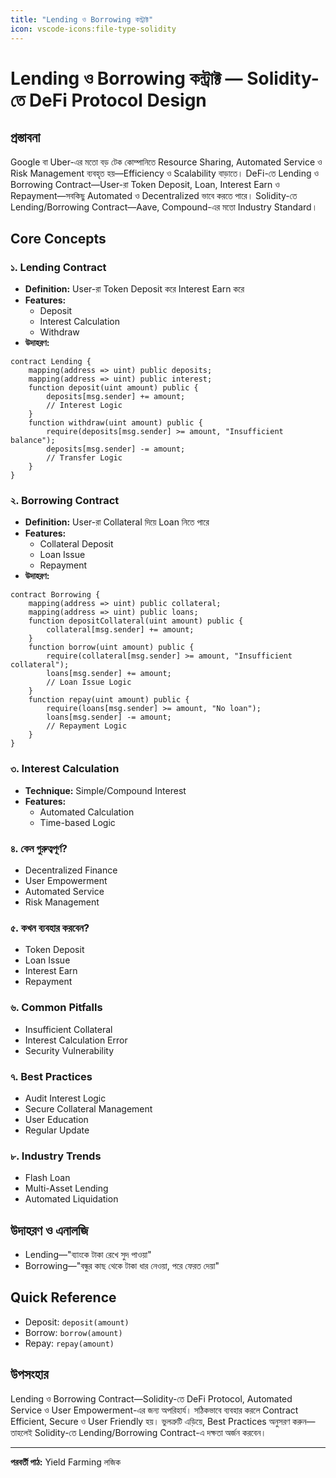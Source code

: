 ```yaml
---
title: "Lending ও Borrowing কন্ট্রাক্ট"
icon: vscode-icons:file-type-solidity
---
```


# Lending ও Borrowing কন্ট্রাক্ট — Solidity-তে DeFi Protocol Design

## প্রস্তাবনা

Google বা Uber-এর মতো বড় টেক কোম্পানিতে Resource Sharing, Automated Service ও Risk Management ব্যবহৃত হয়—Efficiency ও Scalability বাড়াতে। DeFi-তে Lending ও Borrowing Contract—User-রা Token Deposit, Loan, Interest Earn ও Repayment—সবকিছু Automated ও Decentralized ভাবে করতে পারে। Solidity-তে Lending/Borrowing Contract—Aave, Compound-এর মতো Industry Standard।

## Core Concepts

### ১. Lending Contract
- **Definition:** User-রা Token Deposit করে Interest Earn করে
- **Features:**
    - Deposit
    - Interest Calculation
    - Withdraw
- **উদাহরণ:**
```solidity
contract Lending {
    mapping(address => uint) public deposits;
    mapping(address => uint) public interest;
    function deposit(uint amount) public {
        deposits[msg.sender] += amount;
        // Interest Logic
    }
    function withdraw(uint amount) public {
        require(deposits[msg.sender] >= amount, "Insufficient balance");
        deposits[msg.sender] -= amount;
        // Transfer Logic
    }
}
```

### ২. Borrowing Contract
- **Definition:** User-রা Collateral দিয়ে Loan নিতে পারে
- **Features:**
    - Collateral Deposit
    - Loan Issue
    - Repayment
- **উদাহরণ:**
```solidity
contract Borrowing {
    mapping(address => uint) public collateral;
    mapping(address => uint) public loans;
    function depositCollateral(uint amount) public {
        collateral[msg.sender] += amount;
    }
    function borrow(uint amount) public {
        require(collateral[msg.sender] >= amount, "Insufficient collateral");
        loans[msg.sender] += amount;
        // Loan Issue Logic
    }
    function repay(uint amount) public {
        require(loans[msg.sender] >= amount, "No loan");
        loans[msg.sender] -= amount;
        // Repayment Logic
    }
}
```

### ৩. Interest Calculation
- **Technique:** Simple/Compound Interest
- **Features:**
    - Automated Calculation
    - Time-based Logic

### ৪. কেন গুরুত্বপূর্ণ?
- Decentralized Finance
- User Empowerment
- Automated Service
- Risk Management

### ৫. কখন ব্যবহার করবেন?
- Token Deposit
- Loan Issue
- Interest Earn
- Repayment

### ৬. Common Pitfalls
- Insufficient Collateral
- Interest Calculation Error
- Security Vulnerability

### ৭. Best Practices
- Audit Interest Logic
- Secure Collateral Management
- User Education
- Regular Update

### ৮. Industry Trends
- Flash Loan
- Multi-Asset Lending
- Automated Liquidation

## উদাহরণ ও এনালজি
- Lending—"ব্যাংকে টাকা রেখে সুদ পাওয়া"
- Borrowing—"বন্ধুর কাছ থেকে টাকা ধার নেওয়া, পরে ফেরত দেয়া"

## Quick Reference
- Deposit: `deposit(amount)`
- Borrow: `borrow(amount)`
- Repay: `repay(amount)`

## উপসংহার

Lending ও Borrowing Contract—Solidity-তে DeFi Protocol, Automated Service ও User Empowerment-এর জন্য অপরিহার্য। সঠিকভাবে ব্যবহার করলে Contract Efficient, Secure ও User Friendly হয়। ভুলত্রুটি এড়িয়ে, Best Practices অনুসরণ করুন—তাহলেই Solidity-তে Lending/Borrowing Contract-এ দক্ষতা অর্জন করবেন।

---

**পরবর্তী পাঠ:** Yield Farming লজিক
